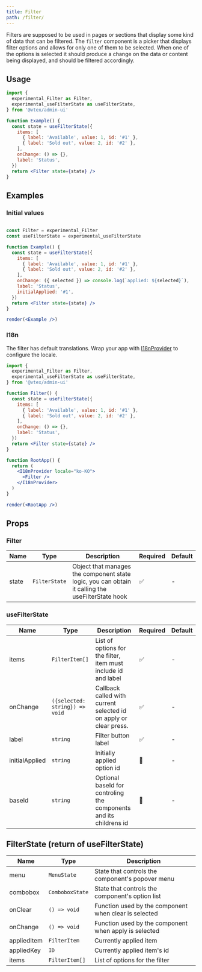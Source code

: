 ```yaml
---
title: Filter
path: /filter/
---
```


Filters are supposed to be used in pages or sections that display some kind of data that can be filtered. The `filter` component is
 a picker that displays filter options and allows for only one of them to be selected. When one of the options is selected it
 should produce a change on the data or content being displayed, and should be filtered accordingly.

## Usage

```jsx
import {
  experimental_Filter as Filter,
  experimental_useFilterState as useFilterState,
} from '@vtex/admin-ui'

function Example() {
  const state = useFilterState({
    items: [
      { label: 'Available', value: 1, id: '#1' },
      { label: 'Sold out', value: 2, id: '#2' },
    ],
    onChange: () => {},
    label: 'Status',
  })
  return <Filter state={state} />
}
```

## Examples

### Initial values

```jsx noInline live

const Filter = experimental_Filter
const useFilterState = experimental_useFilterState

function Example() {
  const state = useFilterState({
    items: [
      { label: 'Available', value: 1, id: '#1' },
      { label: 'Sold out', value: 2, id: '#2' },
    ],
    onChange: ({ selected }) => console.log(`applied: ${selected}`),
    label: 'Status',
    initialApplied: '#1',
  })
  return <Filter state={state} />
}

render(<Example />)
```

### I18n

The filter has default translations. Wrap your app with [I18nProvider](/experimental/localization#i18nprovider/) to configure the locale.

```jsx
import {
  experimental_Filter as Filter,
  experimental_useFilterState as useFilterState,
} from '@vtex/admin-ui'

function Filter() {
  const state = useFilterState({
    items: [
      { label: 'Available', value: 1, id: '#1' },
      { label: 'Sold out', value: 2, id: '#2' },
    ],
    onChange: () => {},
    label: 'Status',
  })
  return <Filter state={state} />
}

function RootApp() {
  return (
    <I18nProvider locale="ko-KO">
      <Filter />
    </I18nProvider>
  )
}

render(<RootApp />)
```

## Props

### Filter

| Name  | Type          | Description    | Required | Default |
| ----- | ------------- | -------------- | -------- | ------- |
| state | `FilterState` | Object that manages the component state logic, you can obtain it calling the useFilterState hook | ✅       | -       |

### useFilterState

| Name           | Type                           | Description                                                       | Required | Default |
| -------------- | ------------------------------ | ----------------------------------------------------------------- | -------- | ------- |
| items          | `FilterItem[]`                 | List of options for the filter, item must include id and label    | ✅       | -       |
| onChange       | `({selected: string}) => void` | Callback called with current selected id on apply or clear press. | ✅       | -       |
| label          | `string`                       | Filter button label                                               | ✅       | -       |
| initialApplied | `string`                       | Initially applied option id                                       | 🚫       | -       |
| baseId         | `string`                       | Optional baseId for controling the components and its childrens id| 🚫       | -       |

## FilterState (return of useFilterState)

| Name           | Type                             | Description
| -------------- | -------------------------------- | -------------------------------------------------------------------
| menu           | `MenuState`                      | State that controls the component's popover menu
| combobox       | `ComboboxState`                  | State that controls the component's option list
| onClear        | `() => void`                     | Function used by the component when clear is selected
| onChange       | `() => void`                     | Function used by the component when apply is selected
| appliedItem    | `FilterItem`                     | Currently applied item
| appliedKey     | `ID`                             | Currently applied item's id
| items          | `FilterItem[]`                   | List of options for the filter
